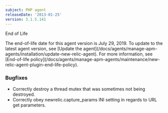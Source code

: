 ```yaml
---
subject: PHP agent
releaseDate: '2013-01-25'
version: 3.1.5.141
---
```


End of Life

<Callout variant="important">
  The end-of-life date for this agent version is July 29, 2019. To update to the latest agent version, see [Update the agent](/docs/agents/manage-apm-agents/installation/update-new-relic-agent). For more information, see [End-of-life policy](/docs/agents/manage-apm-agents/maintenance/new-relic-agent-plugin-end-life-policy).
</Callout>

### Bugfixes

* Correctly destroy a thread mutex that was sometimes not being destroyed.
* Correctly obey newrelic.capture_params INI setting in regards to URL get parameters.
